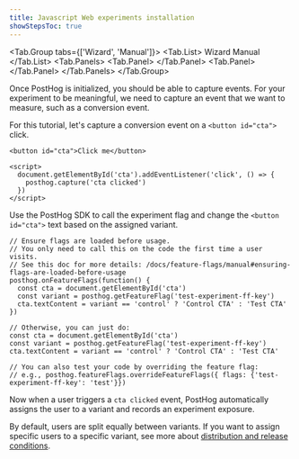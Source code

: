 ```yaml
---
title: Javascript Web experiments installation
showStepsToc: true
---
```



<Steps>

<Step title="Install PostHog JavaScript web SDK" badge="required">

<Tab.Group tabs={['Wizard', 'Manual']}>
<Tab.List>
<Tab>Wizard</Tab>
<Tab>Manual</Tab>
</Tab.List>
<Tab.Panels>
<Tab.Panel>
    <Wizard />
</Tab.Panel>
<Tab.Panel>
    <WebInstall />
</Tab.Panel>
</Tab.Panels>
</Tab.Group>

</Step>

<Step title="Capture conversion event" badge="required">

Once PostHog is initialized, you should be able to capture events. For your experiment to be meaningful, we need to capture an event that we want to measure, such as a conversion event.

For this tutorial, let's capture a conversion event on a `<button id="cta">` click. 

```js-web
<button id="cta">Click me</button>

<script>
  document.getElementById('cta').addEventListener('click', () => {
    posthog.capture('cta clicked')
  })
</script>
```

</Step>

<Step checkpoint title="Validate PostHog events" subtitle="Confirm events are being sent to PostHog">

<StepValidateExperimentEvents />

</Step>

<Step title="Create an experiment" badge="required">

<StepCreateExperiment />

</Step>

<Step title="Add primary metric and launch" badge="required">

<StepAddPrimaryMetric />

</Step>

<Step title="Call feature flag" badge="required">

Use the PostHog SDK to call the experiment flag and change the `<button id="cta">` text based on the assigned variant. 

```js-web
// Ensure flags are loaded before usage.
// You only need to call this on the code the first time a user visits.
// See this doc for more details: /docs/feature-flags/manual#ensuring-flags-are-loaded-before-usage
posthog.onFeatureFlags(function() {
  const cta = document.getElementById('cta')
  const variant = posthog.getFeatureFlag('test-experiment-ff-key')
  cta.textContent = variant == 'control' ? 'Control CTA' : 'Test CTA'
})

// Otherwise, you can just do:
const cta = document.getElementById('cta')
const variant = posthog.getFeatureFlag('test-experiment-ff-key')
cta.textContent = variant == 'control' ? 'Control CTA' : 'Test CTA'

// You can also test your code by overriding the feature flag:
// e.g., posthog.featureFlags.overrideFeatureFlags({ flags: {'test-experiment-ff-key': 'test'}})
```

Now when a user triggers a `cta clicked` event, PostHog automatically assigns the user to a variant and records an experiment exposure. 

By default, users are split equally between variants. If you want to assign specific users to a specific variant, see more about [distribution and release conditions](/docs/experiments/creating-an-experiment#distribution-and-release-conditions).

</Step>

<Step checkpoint title="Validate feature flag calls">

<StepValidateFeatureFlags />

</Step>

<Step title="Evaluate experiment results" badge="recommended">

<StepEvaluateExperimentResults />

</Step>

</Steps> 
